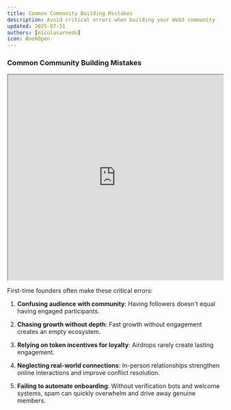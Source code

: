 ```yaml
---
title: Common Community Building Mistakes
description: Avoid critical errors when building your Web3 community
updated: 2025-07-31
authors: [nicolasarnedo]
icon: BookOpen
---
```


### Common Community Building Mistakes

<div style={{ margin: '2rem 0' }}>
  <iframe 
    src="https://drive.google.com/file/d/1_uxQrJ0pZmpxZjuQDwfJhBzHk702xAwx/preview" 
    width="100%" 
    height="480" 
    allow="autoplay"
    style={{ border: 'none', borderRadius: '8px' }}
  ></iframe>
</div>

First-time founders often make these critical errors:

1. **Confusing audience with community**: Having followers doesn't equal having engaged participants.

2. **Chasing growth without depth**: Fast growth without engagement creates an empty ecosystem.

3. **Relying on token incentives for loyalty**: Airdrops rarely create lasting engagement.

4. **Neglecting real-world connections**: In-person relationships strengthen online interactions and improve conflict resolution.

5. **Failing to automate onboarding**: Without verification bots and welcome systems, spam can quickly overwhelm and drive away genuine members.